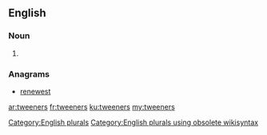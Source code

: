 ==English==

===Noun===
{{head|en}}

# {{plural of|tweener}}

===Anagrams===
* [[renewest#English|renewest]]

[[Category:English plurals]][[Category:English plurals using obsolete wikisyntax]]

[[ar:tweeners]]
[[fr:tweeners]]
[[ku:tweeners]]
[[my:tweeners]]